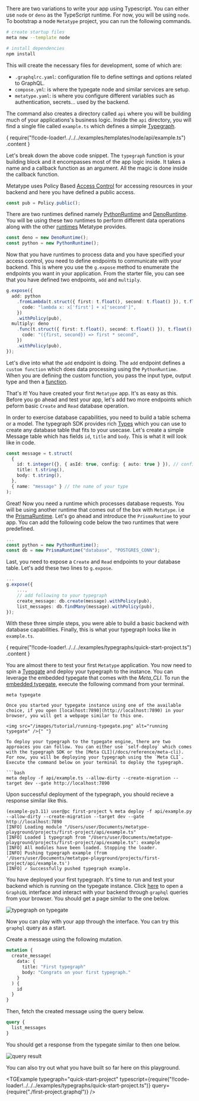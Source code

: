 
There are two variations to write your app using Typescript. You can either use `node` or `deno` as the TypeScript runtime. For now, you will be using `node`. To bootstrap a node `Metatype` project, you can run the following commands.

```bash
# create startup files
meta new --template node

# install dependencies
npm install
```

This will create the necessary files for development, some of which are:

- `.graphqlrc.yaml`: configuration file to define settings and options related to GraphQL.
- `compose.yml`: is where the typegate node and similar services are setup.
- `metatype.yaml`: is where you configure different variables such as authentication, secrets... used by the backend.

The command also creates a directory called `api` where you will be building much of your applications's business logic. Inside the `api` directory, you will find a single file called `example.ts` which defines a simple [Typegraph](/docs/reference/typegraph).

<CodeBlock language="typescript">
  {
    require("!!code-loader!../../../examples/templates/node/api/example.ts")
      .content
  }
</CodeBlock>

Let's break down the above code snippet. The `typegraph` function is your building block and it encompasses most of the app logic inside. It takes a name and a callback function as an argument. All the magic is done inside the callback function.

Metatype uses Policy Based [Access Control](/docs/reference/policies) for accessing resources in your backend and here you have defined a public access.

```typescript
const pub = Policy.public();
```

There are two runtimes defined namely [PythonRuntime](/docs/reference/runtimes/python) and [DenoRuntime](/docs/reference/runtimes/deno). You will be using these two runtimes to perform different data operations along with the other [runtimes](/docs/reference/runtimes) Metatype provides.

```typescript
const deno = new DenoRuntime();
const python = new PythonRuntime();
```

Now that you have runtimes to process data and you have specified your access control, you need to define endpoints to communicate with your backend. This is where you use the `g.expose` method to enumerate the endpoints you want in your application. From the starter file, you can see that you have defined two endpoints, `add` and `multiply`.

```typescript
g.expose({
  add: python
    .fromLambda(t.struct({ first: t.float(), second: t.float() }), t.float(), {
      code: "lambda x: x['first'] + x['second']",
    })
    .withPolicy(pub),
  multiply: deno
    .func(t.struct({ first: t.float(), second: t.float() }), t.float(), {
      code: "({first, second}) => first * second",
    })
    .withPolicy(pub),
});
```

Let's dive into what the `add` endpoint is doing. The `add` endpoint defines a `custom function` which does data processing using the `PythonRuntime`. When you are defining the custom function, you pass the input type, output type and then a [function](/docs/concepts/mental-model#functions).

That's it! You have created your first `Metatype` app. It's as easy as this. Before you go ahead and test your app, let's add two more endpoints which peform basic `Create` and `Read` database operation.

In order to exercise database capabilities, you need to build a table schema or a model. The typegraph SDK provides rich [Types](/docs/reference/types) which you can use to create any database table that fits to your usecase. Let's create a simple Message table which has fields `id`, `title` and `body`. This is what it will look like in code.

```typescript
const message = t.struct(
  {
    id: t.integer({}, { asId: true, config: { auto: true } }), // configuring your primary key
    title: t.string(),
    body: t.string(),
  },
  { name: "message" } // the name of your type
);
```

Great! Now you need a runtime which processes database requests. You will be using another runtime that comes out of the box with `Metatype`. i.e the [PrismaRuntime](/docs/reference/runtimes/prisma). Let's go ahead and introduce the `PrismaRuntime` to your app. You can add the following code below the two runtimes that were predefined.

```typescript
...
const python = new PythonRuntime();
const db = new PrismaRuntime("database", "POSTGRES_CONN");
```

Last, you need to expose a `Create` and `Read` endpoints to your database table. Let's add these two lines to `g.expose`.

```typescript
...
g.expose({
    ...,
    // add following to your typegraph
    create_message: db.create(message).withPolicy(pub),
    list_messages: db.findMany(message).withPolicy(pub),
});
```

With these three simple steps, you were able to build a basic backend with database capabilities. Finally, this is what your typegraph looks like in `example.ts`.

<CodeBlock language="typescript">
  {
    require("!!code-loader!../../../examples/typegraphs/quick-start-project.ts")
      .content
  }
</CodeBlock>

You are almost there to test your first `Metatype` application. You now need to spin a [Tyepgate](/docs/reference/typegate) and deploy your typegraph to the instance. You can leverage the embedded typegate that comes with the _Meta_CLI_. To run the [embedded typegate](/docs/reference/meta-cli/embedded-typegate), execute the following command from your terminal.
```shell
meta typegate

Once you started your typegate instance using one of the available choice, if you open [localhost:7890](http://localhost:7890) in your browser, you will get a webpage similar to this one.

<img src="/images/tutorial/running-typegate.png" alt="running typegate" />{" "}

To deploy your typegraph to the typegate engine, there are two approaces you can follow. You can either use `self-deploy` which comes with the typegraph SDK or the [Meta CLI](/docs/reference/meta-cli). For now, you will be deploying your typegraph using the `Meta CLI`. Execute the command below on your terminal to deploy the typegraph.

```bash
meta deploy -f api/example.ts --allow-dirty --create-migration --target dev --gate http://localhost:7890
```

Upon successful deployment of the typegraph, you should recieve a response similar like this.

```console
(example-py3.11) user@pc first-project % meta deploy -f api/example.py --allow-dirty --create-migration --target dev --gate http://localhost:7890
[INFO] Loading module "/Users/user/Documents/metatype-playground/projects/first-project/api/example.ts"
[INFO] Loaded 1 typegraph from "/Users/user/Documents/metatype-playground/projects/first-project/api/example.ts": example
[INFO] All modules have been loaded. Stopping the loader.
[INFO] Pushing typegraph example (from '/Users/user/Documents/metatype-playground/projects/first-project/api/example.ts')
[INFO] ✓ Successfully pushed typegraph example.
```

You have deployed your first typegraph. It's time to run and test your backend which is running on the typegate instance. Click [here](http://localhost:7890/example) to open a `GraphiQL` interface and interact with your backend through `graphql` queries from your browser. You should get a page similar to the one below.

<img src="/images/tutorial/tg-on-typegate.png" alt="typegraph on typegate" />

Now you can play with your app through the interface. You can try this `graphql` query as a start.

Create a message using the following mutation.

```graphql
mutation {
  create_message(
    data: {
      title: "First typegraph"
      body: "Congrats on your first typegraph."
    }
  ) {
    id
  }
}
```

Then, fetch the created message using the query below.

```graphql
query {
  list_messages
}
```

You should get a response from the typegate similar to then one below.

<img src="/images/tutorial/query-result.png" alt="query result" />

You can also try out what you have built so far here on this playground.

<TGExample
  typegraph="quick-start-project"
  typescript={require("!!code-loader!../../../examples/typegraphs/quick-start-project.ts")}
  query={require("./first-project.graphql")}
/>
